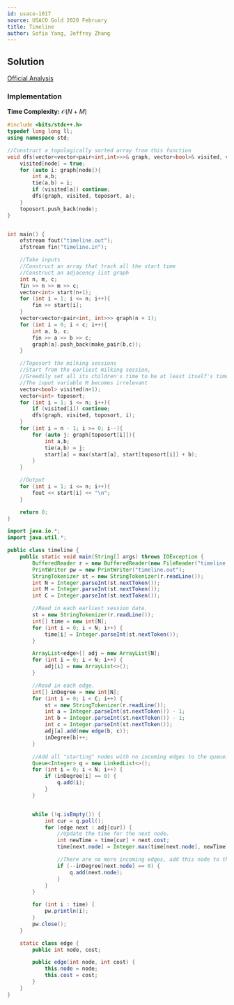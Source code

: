 ```yaml
---
id: usaco-1017
source: USACO Gold 2020 February
title: Timeline
author: Sofia Yang, Jeffrey Zhang
---
```


## Solution

[Official Analysis](http://www.usaco.org/current/data/sol_timeline_gold_feb20.html)

### Implementation

**Time Complexity:** $\mathcal{O}(N+M)$

<LanguageSection>

<CPPSection>

```cpp
#include <bits/stdc++.h>
typedef long long ll;
using namespace std;

//Construct a topologically sorted array from this function
void dfs(vector<vector<pair<int,int>>>& graph, vector<bool>& visited, vector<int>& toposort, int node){
	visited[node] = true;
	for (auto i: graph[node]){
		int a,b;
		tie(a,b) = i;
		if (visited[a]) continue;
		dfs(graph, visited, toposort, a);
	}
	toposort.push_back(node);
}


int main() {
	ofstream fout("timeline.out");
	ifstream fin("timeline.in");

	//Take inputs
	//Construct an array that track all the start time
	//Construct an adjacency list graph
	int n, m, c;
	fin >> n >> m >> c;
	vector<int> start(n+1);
	for (int i = 1; i <= n; i++){
		fin >> start[i];
	}
	vector<vector<pair<int, int>>> graph(n + 1);
	for (int i = 0; i < c; i++){
		int a, b, c;
		fin >> a >> b >> c;
		graph[a].push_back(make_pair(b,c));
	}

	//Toposort the milking sessions
	//Start from the earliest milking session,
	//Greedily set all its children's time to be at least itself's time + edge weight
	//The input variable M becomes irrelevant
	vector<bool> visited(n+1);
	vector<int> toposort;
	for (int i = 1; i <= n; i++){
		if (visited[i]) continue;
		dfs(graph, visited, toposort, i);
	}
	for (int i = n - 1; i >= 0; i--){
		for (auto j: graph[toposort[i]]){
			int a,b;
			tie(a,b) = j;
			start[a] = max(start[a], start[toposort[i]] + b);
		}
	}

	//Output
	for (int i = 1; i <= n; i++){
		fout << start[i] << "\n";
	}

	return 0;
}

```

</CPPSection>

<JavaSection>

```java
import java.io.*;
import java.util.*;

public class timeline {
	public static void main(String[] args) throws IOException {
		BufferedReader r = new BufferedReader(new FileReader("timeline.in"));
		PrintWriter pw = new PrintWriter("timeline.out");
		StringTokenizer st = new StringTokenizer(r.readLine());
		int N = Integer.parseInt(st.nextToken());
		int M = Integer.parseInt(st.nextToken());
		int C = Integer.parseInt(st.nextToken());

		//Read in each earliest session date.
		st = new StringTokenizer(r.readLine());
		int[] time = new int[N];
		for (int i = 0; i < N; i++) {
			time[i] = Integer.parseInt(st.nextToken());
		}

		ArrayList<edge>[] adj = new ArrayList[N];
		for (int i = 0; i < N; i++) {
			adj[i] = new ArrayList<>();
		}

		//Read in each edge.
		int[] inDegree = new int[N];
		for (int i = 0; i < C; i++) {
			st = new StringTokenizer(r.readLine());
			int a = Integer.parseInt(st.nextToken()) - 1;
			int b = Integer.parseInt(st.nextToken()) - 1;
			int c = Integer.parseInt(st.nextToken());
			adj[a].add(new edge(b, c));
			inDegree[b]++;
		}

		//Add all "starting" nodes with no incoming edges to the queue.
		Queue<Integer> q = new LinkedList<>();
		for (int i = 0; i < N; i++) {
			if (inDegree[i] == 0) {
				q.add(i);
			}
		}


		while (!q.isEmpty()) {
			int cur = q.poll();
			for (edge next : adj[cur]) {
				//Update the time for the next node.
				int newTime = time[cur] + next.cost;
				time[next.node] = Integer.max(time[next.node], newTime);

				//There are no more incoming edges, add this node to the queue.
				if (--inDegree[next.node] == 0) {
					q.add(next.node);
				}
			}
		}

		for (int i : time) {
			pw.println(i);
		}
		pw.close();
	}

	static class edge {
		public int node, cost;

		public edge(int node, int cost) {
			this.node = node;
			this.cost = cost;
		}
	}
}
```

</JavaSection>

</LanguageSection>
